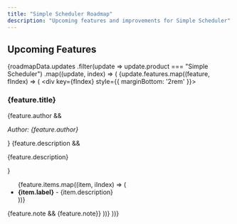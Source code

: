 ```yaml
---
title: "Simple Scheduler Roadmap"
description: "Upcoming features and improvements for Simple Scheduler"
---
```



## Upcoming Features

{roadmapData.updates
  .filter(update => update.product === "Simple Scheduler")
  .map((update, index) => (
    <Update key={index} label={update.date}>
      {update.features.map((feature, fIndex) => (
        <div key={fIndex} style={{ marginBottom: '2rem' }}>
          <h3>{feature.title}</h3>
          {feature.author && <p><em>Author: {feature.author}</em></p>}
          {feature.description && <p>{feature.description}</p>}
          <ul>
            {feature.items.map((item, iIndex) => (
              <li key={iIndex}>
                <strong>{item.label}</strong> - {item.description}
              </li>
            ))}
          </ul>
          {feature.note && <Note>{feature.note}</Note>}
        </div>
      ))}
    </Update>
  ))}